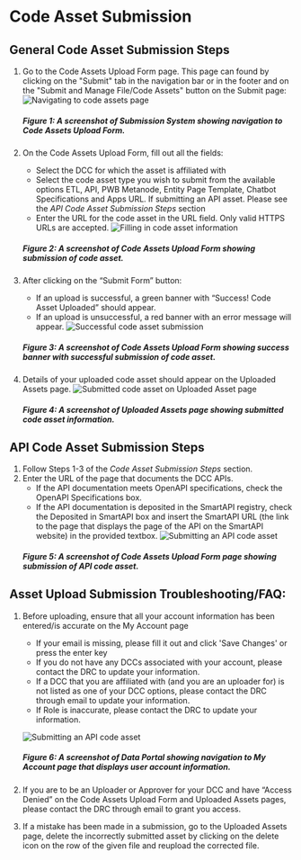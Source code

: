 # Code Asset Submission

## General Code Asset Submission Steps
1. Go to the Code Assets Upload Form page. This page can found by clicking on the "Submit" tab in the navigation bar or in the footer and on the "Submit and Manage File/Code Assets" button on the Submit page: 
    ![Navigating to code assets page](../../../../public/img/submission_system/file_upload_1.png)
    ##### Figure 1: A screenshot of Submission System showing navigation to Code Assets Upload Form. 

2. On the Code Assets Upload Form, fill out all the fields: 
    - Select the DCC for which the asset is affiliated with
    - Select the code asset type you wish to submit from the available options ETL, API, PWB Metanode, Entity Page Template, Chatbot Specifications and Apps URL. If submitting an API asset. Please see the *API Code Asset Submission Steps* section
    - Enter the URL for the code asset in the URL field. Only valid HTTPS URLs are accepted.
    ![Filling in code asset information](../../../../public/img/submission_system/code_submit_1.png)
    ##### Figure 2: A screenshot of Code Assets Upload Form showing submission of code asset. 

3. After clicking on the “Submit Form” button: 
    - If an upload is successful, a green banner with “Success! Code Asset Uploaded” should appear. 
    - If an upload is unsuccessful, a red banner with an error message will appear.
    ![Successful code asset submission](../../../../public/img/submission_system/code_submit_2.png)
    ##### Figure 3: A screenshot of Code Assets Upload Form showing success banner with successful submission of code asset. 

4. Details of your uploaded code asset should appear on the Uploaded Assets page. 
    ![Submitted code asset on Uploaded Asset page](../../../../public/img/submission_system/code_submit_3.png)
    ##### Figure 4: A screenshot of Uploaded Assets page showing submitted code asset information.

## API Code Asset Submission Steps
1. Follow Steps 1-3 of the *Code Asset Submission Steps* section. 
2. Enter the URL of the page that documents the DCC APIs. 
    - If the API documentation meets OpenAPI specifications, check the OpenAPI Specifications box.
    - If the API documentation is deposited in the SmartAPI registry, check the Deposited in SmartAPI box and insert the SmartAPI URL (the link to the page that displays the page of the API on the SmartAPI website) in the provided textbox.
    ![Submitting an API code asset](../../../../public/img/submission_system/code_submit_4.png)
    ##### Figure 5: A screenshot of Code Assets Upload Form page showing submission of API code asset.

## Asset Upload Submission Troubleshooting/FAQ: 
1. Before uploading, ensure that all your account information has been entered/is accurate on the My Account page
    - If your email is missing, please fill it out and click 'Save Changes' or press the enter key
    - If you do not have any DCCs associated with your account, please contact the DRC to update your information. 
    - If a DCC that you are affiliated with (and you are an uploader for) is not listed as one of your DCC options, please contact the DRC through email to update your information. 
    - If Role is inaccurate, please contact the DRC to update your information.

    ![Submitting an API code asset](../../../../public/img/submission_system/FAQ_myaccount_1.png)
    ##### Figure 6: A screenshot of Data Portal showing navigation to My Account page that displays user account information.

2. If you are to be an Uploader or Approver for your DCC and have “Access Denied” on the Code Assets Upload Form and Uploaded Assets pages, please contact the DRC through email to grant you access.
3. If a mistake has been made in a submission, go to the Uploaded Assets page, delete the incorrectly submitted asset by clicking on the delete icon on the row of the given file and reupload the corrected file.